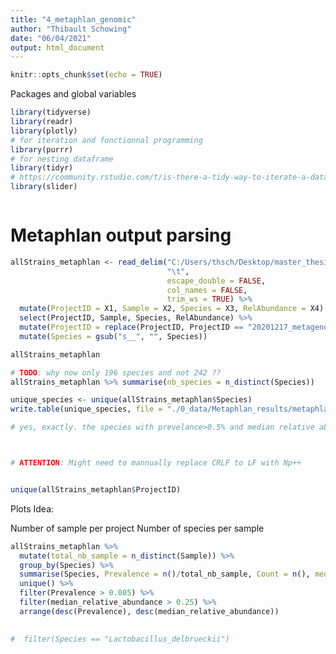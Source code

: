 ```yaml
---
title: "4_metaphlan_genomic"
author: "Thibault Schowing"
date: "06/04/2021"
output: html_document
---
```


```r
knitr::opts_chunk$set(echo = TRUE)
```

Packages and global variables

```r
library(tidyverse)
library(readr)
library(plotly)
# for iteration and fonctionnal programming
library(purrr)
# for nesting dataframe
library(tidyr)
# https://community.rstudio.com/t/is-there-a-tidy-way-to-iterate-a-data-frame-tibble-and-produce-side-effects-based-on-the-value-of-each-row/52382/4
library(slider)



```


# Metaphlan output parsing

```r
allStrains_metaphlan <- read_delim("C:/Users/thsch/Desktop/master_thesis_2/0_data/Metaphlan_results/allStrains_metaphlan.txt", 
                                   "\t", 
                                   escape_double = FALSE, 
                                   col_names = FALSE, 
                                   trim_ws = TRUE) %>% 
  mutate(ProjectID = X1, Sample = X2, Species = X3, RelAbundance = X4) %>% 
  select(ProjectID, Sample, Species, RelAbundance) %>% 
  mutate(ProjectID = replace(ProjectID, ProjectID == "20201217_metagenomes", "Agroscope")) %>% 
  mutate(Species = gsub("s__", "", Species)) 

allStrains_metaphlan

# TODO: why now only 196 species and not 242 ?? 
allStrains_metaphlan %>% summarise(nb_species = n_distinct(Species))

unique_species <- unique(allStrains_metaphlan$Species)
write.table(unique_species, file = "./0_data/Metaphlan_results/metaphlan_unique_species.csv", row.names = F, col.names = F, quote = F, eol = "\n")

# yes, exactly. the species with prevelance>0.5% and median relative abundance>0.25%



# ATTENTION: Might need to mannually replace CRLF to LF with Np++


unique(allStrains_metaphlan$ProjectID)


```




Plots Idea: 

Number of sample per project
Number of species per sample


```r



allStrains_metaphlan %>% 
  mutate(total_nb_sample = n_distinct(Sample)) %>% 
  group_by(Species) %>% 
  summarise(Species, Prevalence = n()/total_nb_sample, Count = n(), median_relative_abundance = median(RelAbundance)) %>% 
  unique() %>% 
  filter(Prevalence > 0.005) %>% 
  filter(median_relative_abundance > 0.25) %>% 
  arrange(desc(Prevalence), desc(median_relative_abundance))

  
#  filter(Species == "Lactobacillus_delbrueckii")


```











































